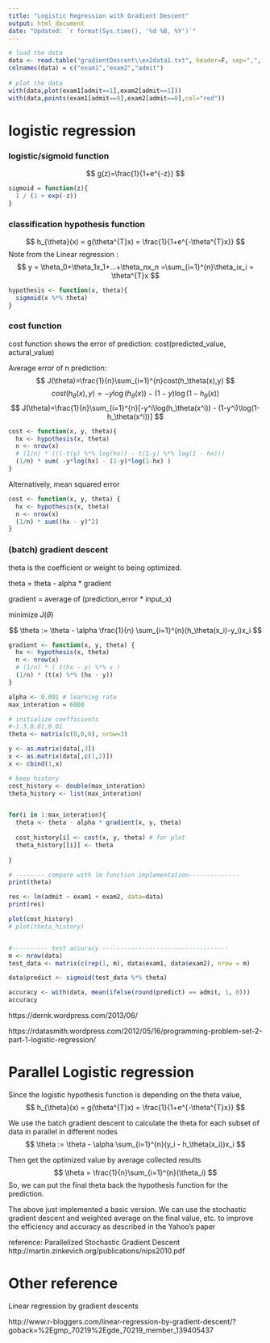 ---
title: "Logistic Regression with Gradient Descent"
output: html_document
date: "Updated: `r format(Sys.time(), '%d %B, %Y')`"
---

```{r}
# load the data
data <- read.table("gradientDescent\\ex2data1.txt", header=F, sep=",", quote ="\"'")
colnames(data) = c("exam1","exam2","admit")
  
# plot the data
with(data,plot(exam1[admit==1],exam2[admit==1]))
with(data,points(exam1[admit==0],exam2[admit==0],col="red"))

```

# logistic regression 

### logistic/sigmoid function

$$
g(z)=\frac{1}{1+e^{-z}}
$$

```{r}
sigmoid = function(z){
  1 / (1 + exp(-z))
}

```

### classification hypothesis function

$$
h_{\theta}(x) = g(\theta^{T}x) = \frac{1}{1+e^{-\theta^{T}x}}
$$
Note from the Linear regression : 
$$
y = \theta_0+\theta_1x_1+...+\theta_nx_n =\sum_{i=1}^{n}\theta_ix_i = \theta^{T}x
$$


```{r}
hypothesis <- function(x, theta){
  sigmoid(x %*% theta)
}

```



### cost function 

cost function shows the error of prediction: cost(predicted_value, actural_value)

Average error of n prediction:
$$
J(\theta)=\frac{1}{n}\sum_{i=1}^{n}cost(h_\theta(x),y)
$$
$$
cost(h_\theta(x),y)=-y\log(h_\theta(x)) - (1-y)\log(1-h_\theta(x))
$$
$$
J(\theta)=\frac{1}{n}\sum_{i=1}^{n}[-y^i\log(h_\theta(x^i)) - (1-y^i)\log(1- h_\theta(x^i))]
$$

```{r}
cost <- function(x, y, theta){
  hx <- hypothesis(x, theta)
  n <- nrow(x)
  # (1/n) * (((-t(y) %*% log(hx)) - t(1-y) %*% log(1 - hx)))
  (1/n) * sum( -y*log(hx) - (1-y)*log(1-hx) )
}

```


Alternatively, mean squared error 

```{r}
cost <- function(x, y, theta) {
  hx <- hypothesis(x, theta)
  n <- nrow(x)
  (1/n) * sum((hx - y)^2) 
}
```



### (batch) gradient descent

theta is the coefficient or weight to being optimized. 

theta = theta - alpha * gradient

gradient =  average of (prediction_error * input_x)

minimize $J(\theta)$

$$
\theta := \theta - \alpha \frac{1}{n} \sum_{i=1}^{n}(h_\theta(x_i)-y_i)x_i
$$

```{r}

gradient <- function(x, y, theta) {
  hx <- hypothesis(x, theta)
  n <- nrow(x)
  # (1/n) * ( t(hx - y) %*% x )
  (1/n) * (t(x) %*% (hx - y))
}

```


```{r}
alpha <- 0.001 # learning rate
max_interation = 6000

# initialize coefficients
#-1.3,0.01,0.01
theta <- matrix(c(0,0,0), nrow=3)

y <- as.matrix(data[,3])
x <- as.matrix(data[,c(1,2)])
x <- cbind(1,x)

# keep history
cost_history <- double(max_interation)
theta_history <- list(max_interation)


for(i in 1:max_interation){
  theta <- theta - alpha * gradient(x, y, theta)
  
  cost_history[i] <- cost(x, y, theta) # for plot
  theta_history[[i]] <- theta
  
}

# -------- compare with lm function implementation--------------
print(theta)

res <- lm(admit ~ exam1 + exam2, data=data)
print(res)

```

```{r}
plot(cost_history)
# plot(theta_history)


#---------- test accuracy -----------------------------------
m <- nrow(data)
test_data <- matrix(c(rep(1, m), data$exam1, data$exam2), nrow = m)

data$predict <- sigmoid(test_data %*% theta)

accuracy <- with(data, mean(ifelse(round(predict) == admit, 1, 0)))
accuracy

```

https://dernk.wordpress.com/2013/06/

https://rdatasmith.wordpress.com/2012/05/16/programming-problem-set-2-part-1-logistic-regression/


# Parallel Logistic regression

Since the logistic hypothesis function is depending on the theta value, 
$$
h_{\theta}(x) = g(\theta^{T}x) = \frac{1}{1+e^{-\theta^{T}x}}
$$

We use the batch gradient descent to calculate the theta for each subset of data in parallel in different nodes
$$
\theta := \theta - \alpha \sum_{i=1}^{n}(y_i - h_\theta(x_i))x_i
$$

Then get the optimized value by average collected results
$$
\theta = \frac{1}{n}\sum_{i=1}^{n}(\theta_i)
$$
So, we can put the final theta back the hypothesis function for the prediction.

The above just implemented a basic version. We can use the stochastic gradient descent and weighted average on the final value, etc. to improve the efficiency and accuracy as described in the Yahoo’s paper

reference: Parallelized Stochastic Gradient Descent
http://martin.zinkevich.org/publications/nips2010.pdf

# Other reference

Linear regression by gradient descents

http://www.r-bloggers.com/linear-regression-by-gradient-descent/?goback=%2Egmp_70219%2Egde_70219_member_139405437


